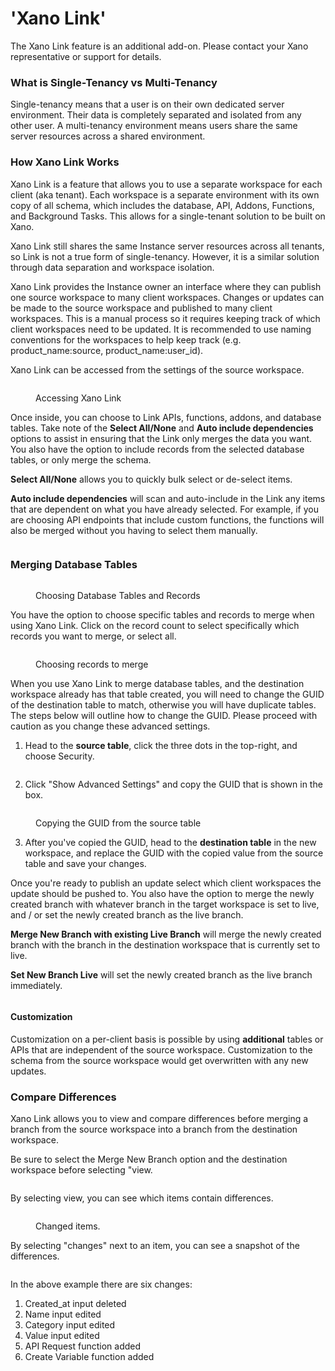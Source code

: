 # 'Xano Link'

<Success>

The Xano Link feature is an additional add-on. Please contact your Xano representative or support for details.&#x20;

</Success>

### What is Single-Tenancy vs Multi-Tenancy

Single-tenancy means that a user is on their own dedicated server environment. Their data is completely separated and isolated from any other user. A multi-tenancy environment means users share the same server resources across a shared environment.

### How Xano Link Works

Xano Link is a feature that allows you to use a separate workspace for each client (aka tenant). Each workspace is a separate environment with its own copy of all schema, which includes the database, API, Addons, Functions, and Background Tasks. This allows for a single-tenant solution to be built on Xano.&#x20;

<Info>

Xano Link still shares the same Instance server resources across all tenants, so Link is not a true form of single-tenancy. However, it is a similar solution through data separation and workspace isolation.&#x20;

</Info>

Xano Link provides the Instance owner an interface where they can publish one source workspace to many client workspaces. Changes or updates can be made to the source workspace and published to many client workspaces. This is a manual process so it requires keeping track of which client workspaces need to be updated. It is recommended to use naming conventions for the workspaces to help keep track (e.g. product\_name:source, product\_name:user\_id).&#x20;

Xano Link can be accessed from the settings of the source workspace.

<figure><img src="../..//assets/CleanShot 2023-03-22 at 13.47.50.png" alt=""><figcaption><p>Accessing Xano Link</p></figcaption></figure>

Once inside, you can choose to Link APIs, functions, addons, and database tables. Take note of the **Select All/None** and **Auto include dependencies** options to assist in ensuring that the Link only merges the data you want. You also have the option to include records from the selected database tables, or only merge the schema.

<Info>

**Select All/None** allows you to quickly bulk select or de-select items.

**Auto include dependencies** will scan and auto-include in the Link any items that are dependent on what you have already selected. For example, if you are choosing API endpoints that include custom functions, the functions will also be merged without you having to select them manually.

</Info>

<figure><img src="../..//assets/CleanShot 2023-03-22 at 13.49.24.png" alt=""><figcaption></figcaption></figure>

### Merging Database Tables

<figure><img src="../..//assets/CleanShot 2023-03-22 at 14.32.53.png" alt=""><figcaption><p>Choosing Database Tables and Records</p></figcaption></figure>

You have the option to choose specific tables and records to merge when using Xano Link. Click on the record count to select specifically which records you want to merge, or select all.

<figure><img src="../..//assets/CleanShot 2023-03-22 at 14.35.05@2x.png" alt=""><figcaption><p>Choosing records to merge</p></figcaption></figure>

<Danger>

When you use Xano Link to merge database tables, and the destination workspace already has that table created, you will need to change the GUID of the destination table to match, otherwise you will have duplicate tables. The steps below will outline how to change the GUID. Please proceed with caution as you change these advanced settings.

</Danger>

1. Head to the **source table**, click the three dots in the top-right, and choose Security.

<figure><img src="../..//assets/CleanShot 2023-03-22 at 14.16.59@2x.png" alt=""><figcaption></figcaption></figure>

2. Click "Show Advanced Settings" and copy the GUID that is shown in the box.

<figure><img src="../..//assets/CleanShot 2023-03-22 at 14.20.19.png" alt=""><figcaption><p>Copying the GUID from the source table</p></figcaption></figure>

3. After you've copied the GUID, head to the **destination table** in the new workspace, and replace the GUID with the copied value from the source table and save your changes.

Once you're ready to publish an update select which client workspaces the update should be pushed to. You also have the option to merge the newly created branch with whatever branch in the target workspace is set to live, and / or set the newly created branch as the live branch.

<Info>

**Merge New Branch with existing Live Branch** will merge the newly created branch with the branch in the destination workspace that is currently set to live.

**Set New Branch Live** will set the newly created branch as the live branch immediately.

</Info>

<figure><img src="../..//assets/CleanShot 2023-03-22 at 13.52.50.png" alt=""><figcaption></figcaption></figure>

#### Customization

Customization on a per-client basis is possible by using **additional** tables or APIs that are independent of the source workspace. Customization to the schema from the source workspace would get overwritten with any new updates.&#x20;

### Compare Differences

Xano Link allows you to view and compare differences before merging a branch from the source workspace into a branch from the destination workspace.

Be sure to select the Merge New Branch option and the destination workspace before selecting "view.

<figure><img src="../..//assets/CleanShot 2024-01-17 at 10.20.33.png" alt=""><figcaption></figcaption></figure>

By selecting view, you can see which items contain differences.

<figure><img src="../..//assets/CleanShot 2024-01-17 at 10.23.16.png" alt=""><figcaption><p>Changed items.</p></figcaption></figure>

By selecting "changes" next to an item, you can see a snapshot of the differences.

<figure><img src="../..//assets/CleanShot 2024-01-17 at 10.14.34.png" alt=""><figcaption></figcaption></figure>

In the above example there are six changes:

1. Created\_at input deleted
2. Name input edited
3. Category input edited
4. Value input edited
5. API Request function added
6. Create Variable function added